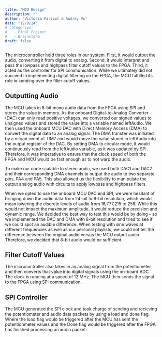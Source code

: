 ```yaml
---
title: "MCU Design"
description: ""
author: "Victoria Parizot & Audrey Vo"
date: "12/9/24"
# categories:
#   - Final Project
#   - Brainstorm
draft: false
---
```

The microcontroller held three roles in our system. First, it would output the audio, converting it from digital to analog. Second, it would interpret and pass the lowpass and highpass filter cutoff values to the FPGA. Third, it acted as the controller for SPI communication. While we ultimately did not succeed in implementing digital filtering on the FPGA, the MCU fulfilled its role in sending over the filter cutoff values. 

## Outputting Audio

The MCU takes in 8-bit mono audio data from the FPGA using SPI and stores the value in memory. As the onboard Digital-to-Analog Converter (DAC) can only read positive voltages, we converted our signed values to unsigned values and stored the value into a variable named leftAudio. We then used the onboard MCU DAC with Direct Memory Access (DMA) to convert the digital data to an analog signal. The DMA transfer was initiated by a reload event of TIM7 and would move the value stored in leftAudio into the output register of the DAC. By setting DMA to circular mode, it would continuously read from the leftAudio variable, as it was updated by SPI. Therefore, it was imperative to ensure that the clock speed of both the FPGA and MCU would be fast enough as to not warp the audio. 

To make our code scalable to stereo audio, we used both DAC1 and DAC2 and their corresponding DMA channels to output the audio to two separate pins, PA4 and PA5. This also allowed us the flexibility to manipulate the output analog audio with circuits to apply lowpass and highpass filters. 

When we opted to use the onboard MCU DAC and SPI, we were hesitant of bringing down the audio data from 24-bit to 8-bit resolution, which would mean lowering the discrete levels of audio from 16,777,215 to 256. While this would not impact the maximum amplitude, it would reduce the precision and dynamic range. We decided the best way to test this would be by doing -- so we implemented the DAC and DMA with 8-bit resolution and tried to see if we could spot an audible difference. When testing with sine waves at different frequencies as well as our personal playlists, we could not tell the difference between the original audio versus the MCU output audio. Therefore, we decided that 8-bit audio would be sufficient. 


## Filter Cutoff Values
The microcontroller also takes in an analog signal from the potentiometer and then converts that value into digital signals using the on-board ADC. The clock is running at a speed of 12 MHz. The MCU then sends the signal to the FPGA using SPI communication.

## SPI Controller
The MCU generated the SPI clock and took charge of sending and recieving the potentiometer and audio data packets by using a load and done flag. Where the load flag would be triggered after the MCU has sent the potentionmeter values and the Done flag would be triggered after the FPGA has finished processing an audio packet.